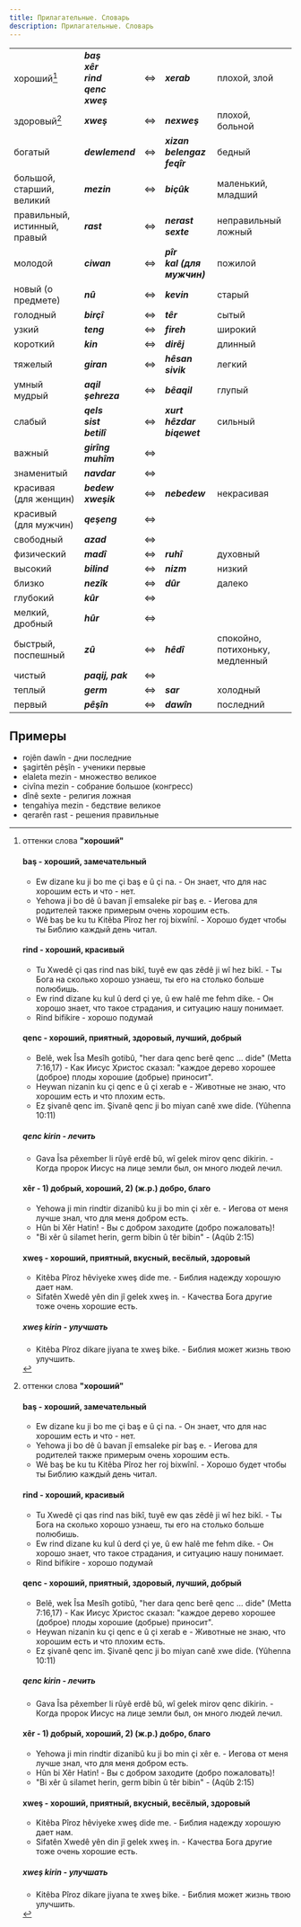 ```yaml
---
title: Прилагательные. Словарь
description: Прилагательные. Словарь
---
```


||||||
|-|-|-|-|-|
|хороший[^1]|___baş<br/>xêr<br/>rind<br/>qenc<br/>xweş___|⇔|___xerab___|плохой, злой|
|здоровый[^1]|___xweş___|⇔|___nexweş___|плохой, больной|
|богатый|___dewlemend___|⇔|___xizan<br/>belengaz<br/>feqîr___|бедный|
|большой, старший, великий|___mezin___|⇔|___biçûk___|маленький, младший|
|правильный, истинный, правый|___rast___|⇔|___nerast<br/>sexte___|неправильный<br/>ложный|
|молодой|___ciwan___|⇔|___pîr<br/>kal (для мужчин)___|пожилой|
|новый (о предмете)|___nû___|⇔|___kevin___|старый|
|голодный|___birçî___|⇔|___têr___|сытый|
|узкий|___teng___|⇔|___fireh___|широкий|
|короткий|___kin___|⇔|___dirêj___|длинный|
|тяжелый|___giran___|⇔|___hêsan<br/>sivik___|легкий|
|умный<br/>мудрый|___aqil<br/>şehreza___|⇔|___bêaqil___|глупый|
|слабый|___qels<br/>sist<br/>betilî___|⇔|___xurt<br/>hêzdar<br/>biqewet___|сильный|
|важный|___girîng<br/>muhîm___|⇔|||
|знаменитый|___navdar___|⇔|||
|красивая (для женщин)|___bedew<br/>xweşik___|⇔|___nebedew___|некрасивая|
|красивый (для мужчин)|___qeşeng___|⇔|||
|свободный|___azad___|⇔|||
|физический|___madî___|⇔|___ruhî___|духовный|
|высокий|___bilind___|⇔|___nizm___|низкий|
|близко|___nezîk___|⇔|___dûr___|далеко|
|глубокий|___kûr___|⇔|||
|мелкий, дробный|___hûr___|⇔|||
|быстрый, поспешный|___zû___|⇔|___hêdî___|спокойно, потихоньку, медленный|
|чистый|___paqij, pak___|⇔|||
|теплый|___germ___|⇔|___sar___|холодный|
|первый|___pêşîn___|⇔|___dawîn___|последний|

[^1]: оттенки слова __"хороший"__

    #### baş - хороший, замечательный
    * Ew dizane ku ji bo me çi baş e û çi na. - Он знает, что для нас хорошим есть и что - нет.
    * Yehowa ji bo dê û bavan jî emsaleke pir baş e. - Иегова для родителей также примерым очень хорошим есть.
    * Wê baş be ku tu Kitêba Pîroz her roj bixwînî. - Хорошо будет чтобы ты Библию каждый день читал.

    #### rind - хороший, красивый
    * Tu Xwedê çi qas rind nas bikî, tuyê ew qas zêdê ji wî hez bikî. - Ты Бога на сколько хорошо узнаеш, ты его на столько больше полюбишь.
    * Ew rind dizane ku kul û derd çi ye, û ew halê me fehm dike. - Он хорошо знает, что такое страдания, и ситуацию нашу понимает.
    * Rind bifikire - хорошо подумай

    #### qenc - хороший, приятный, здоровый, лучший, добрый
    * Belê, wek Îsa Mesîh gotibû, "her dara qenc berê qenc ... dide" (Metta 7:16,17) - Как Иисус Христос сказал: "каждое дерево хорошее (доброе) плоды хорошие (добрые) приносит".
    * Heywan nizanin ku çi qenc e û çi xerab e - Животные не знаю, что хорошим есть и что плохим есть.
    * Ez şivanê qenc im. Şivanê qenc ji bo miyan canê xwe dide. (Yûhenna 10:11)

    ##### qenc kirin - лечить
    * Gava Îsa pêxember li rûyê erdê bû, wî gelek mirov qenc dikirin. - Когда пророк Иисус на лице земли был, он много людей лечил.

    #### xêr - 1) добрый, хороший, 2) (ж.р.) добро, благо
    * Yehowa ji min rindtir dizanibû ku ji bo min çi xêr e. - Иегова от меня лучше знал, что для меня добром есть.
    * Hûn bi Xêr Hatin! - Вы с добром заходите (добро пожаловать)!
    * "Bi xêr û silamet herin, germ bibin û têr bibin" - (Aqûb 2:15)

    #### xweş - хороший, приятный, вкусный, весёлый, здоровый
    * Kitêba Pîroz hêviyeke xweş dide me. - Библия надежду хорошую дает нам.
    * Sifatên Xwedê yên din jî gelek xweş in. - Качества Бога другие тоже очень хорошие есть.

    ##### xweş kirin - улучшать
    * Kitêba Pîroz dikare jiyana te xweş bike. - Библия может жизнь твою улучшить.

## Примеры

* rojên dawîn - дни последние
* şagirtên pêşîn - ученики первые
* elaleta mezin - множество великое
* civîna mezin - собрание большое (конгресс)
* dînê sexte - религия ложная
* tengahiya mezin - бедствие великое
* qerarên rast - решения правильные

